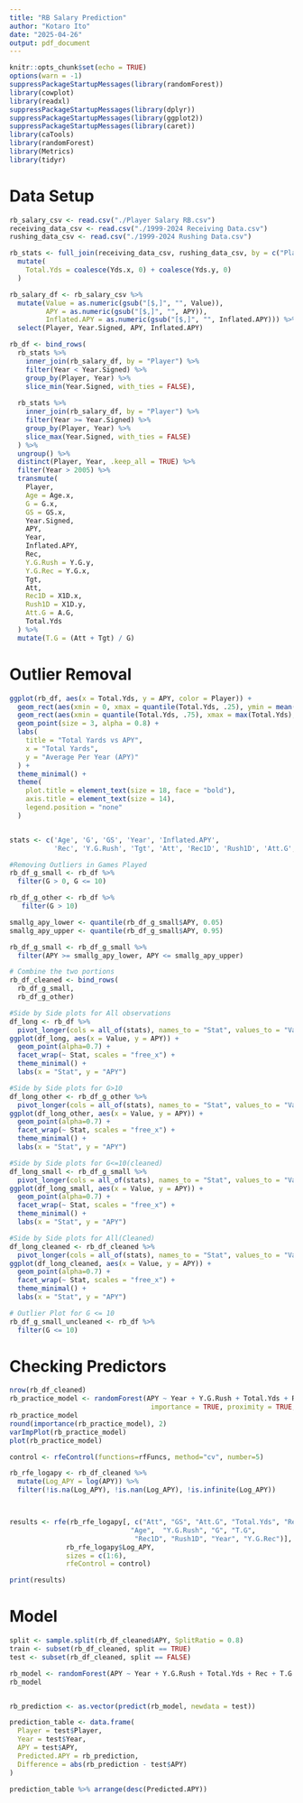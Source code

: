 ---
title: "RB Salary Prediction"
author: "Kotaro Ito"
date: "2025-04-26"
output: pdf_document
---

```{r setup, include=FALSE}
knitr::opts_chunk$set(echo = TRUE)
options(warn = -1)
suppressPackageStartupMessages(library(randomForest))
library(cowplot)
library(readxl)
suppressPackageStartupMessages(library(dplyr))
suppressPackageStartupMessages(library(ggplot2))
suppressPackageStartupMessages(library(caret))
library(caTools)
library(randomForest)
library(Metrics)
library(tidyr)
```

# Data Setup


```{r}
rb_salary_csv <- read.csv("./Player Salary RB.csv")
receiving_data_csv <- read.csv("./1999-2024 Receiving Data.csv")
rushing_data_csv <- read.csv("./1999-2024 Rushing Data.csv")

rb_stats <- full_join(receiving_data_csv, rushing_data_csv, by = c("Player", "Year")) %>%
  mutate(
    Total.Yds = coalesce(Yds.x, 0) + coalesce(Yds.y, 0)
  )

rb_salary_df <- rb_salary_csv %>%
  mutate(Value = as.numeric(gsub("[$,]", "", Value)),
         APY = as.numeric(gsub("[$,]", "", APY)),
         Inflated.APY = as.numeric(gsub("[$,]", "", Inflated.APY))) %>%
  select(Player, Year.Signed, APY, Inflated.APY)

rb_df <- bind_rows(
  rb_stats %>%
    inner_join(rb_salary_df, by = "Player") %>%
    filter(Year < Year.Signed) %>%
    group_by(Player, Year) %>%
    slice_min(Year.Signed, with_ties = FALSE),
  
  rb_stats %>%
    inner_join(rb_salary_df, by = "Player") %>%
    filter(Year >= Year.Signed) %>%
    group_by(Player, Year) %>%
    slice_max(Year.Signed, with_ties = FALSE)
  ) %>% 
  ungroup() %>% 
  distinct(Player, Year, .keep_all = TRUE) %>%
  filter(Year > 2005) %>%
  transmute(
    Player,
    Age = Age.x,
    G = G.x, 
    GS = GS.x, 
    Year.Signed,
    APY,
    Year,
    Inflated.APY,
    Rec,
    Y.G.Rush = Y.G.y,
    Y.G.Rec = Y.G.x,
    Tgt,
    Att,
    Rec1D = X1D.x,
    Rush1D = X1D.y,
    Att.G = A.G,
    Total.Yds
  ) %>%
  mutate(T.G = (Att + Tgt) / G)
```

# Outlier Removal

```{r}
ggplot(rb_df, aes(x = Total.Yds, y = APY, color = Player)) +
  geom_rect(aes(xmin = 0, xmax = quantile(Total.Yds, .25), ymin = mean(APY), ymax = max(APY)), fill = 'red', alpha=.002, color = 'black', size=.01) +
  geom_rect(aes(xmin = quantile(Total.Yds, .75), xmax = max(Total.Yds), ymin = min(APY), ymax = mean(APY)), fill = 'blue', alpha=.005, color = 'black', size = .01) +
  geom_point(size = 3, alpha = 0.8) +
  labs(
    title = "Total Yards vs APY",
    x = "Total Yards",
    y = "Average Per Year (APY)"
  ) +
  theme_minimal() +
  theme(
    plot.title = element_text(size = 18, face = "bold"),
    axis.title = element_text(size = 14),
    legend.position = "none"  
  )


stats <- c('Age', 'G', 'GS', 'Year', 'Inflated.APY',
           'Rec', 'Y.G.Rush', 'Tgt', 'Att', 'Rec1D', 'Rush1D', 'Att.G', 'Total.Yds')

#Removing Outliers in Games Played
rb_df_g_small <- rb_df %>%
  filter(G > 0, G <= 10)

rb_df_g_other <- rb_df %>%
   filter(G > 10)

smallg_apy_lower <- quantile(rb_df_g_small$APY, 0.05)
smallg_apy_upper <- quantile(rb_df_g_small$APY, 0.95)

rb_df_g_small <- rb_df_g_small %>%
  filter(APY >= smallg_apy_lower, APY <= smallg_apy_upper)

# Combine the two portions
rb_df_cleaned <- bind_rows(
  rb_df_g_small, 
  rb_df_g_other)       

#Side by Side plots for All observations
df_long <- rb_df %>%
  pivot_longer(cols = all_of(stats), names_to = "Stat", values_to = "Value")
ggplot(df_long, aes(x = Value, y = APY)) +
  geom_point(alpha=0.7) +
  facet_wrap(~ Stat, scales = "free_x") +
  theme_minimal() +
  labs(x = "Stat", y = "APY")

#Side by Side plots for G>10 
df_long_other <- rb_df_g_other %>%
  pivot_longer(cols = all_of(stats), names_to = "Stat", values_to = "Value")        
ggplot(df_long_other, aes(x = Value, y = APY)) +
  geom_point(alpha=0.7) +
  facet_wrap(~ Stat, scales = "free_x") +
  theme_minimal() +
  labs(x = "Stat", y = "APY")

#Side by Side plots for G<=10(cleaned) 
df_long_small <- rb_df_g_small %>%
  pivot_longer(cols = all_of(stats), names_to = "Stat", values_to = "Value")        
ggplot(df_long_small, aes(x = Value, y = APY)) +
  geom_point(alpha=0.7) +
  facet_wrap(~ Stat, scales = "free_x") +
  theme_minimal() +
  labs(x = "Stat", y = "APY")

#Side by Side plots for All(Cleaned)
df_long_cleaned <- rb_df_cleaned %>%
  pivot_longer(cols = all_of(stats), names_to = "Stat", values_to = "Value")        
ggplot(df_long_cleaned, aes(x = Value, y = APY)) +
  geom_point(alpha=0.7) +
  facet_wrap(~ Stat, scales = "free_x") +
  theme_minimal() +
  labs(x = "Stat", y = "APY")

# Outlier Plot for G <= 10
rb_df_g_small_uncleaned <- rb_df %>%
  filter(G <= 10)
```




# Checking Predictors
```{r}
nrow(rb_df_cleaned)
rb_practice_model <- randomForest(APY ~ Year + Y.G.Rush + Total.Yds + Rec + T.G + G + Age + Y.G.Rec, data = rb_df_cleaned, ntree = 500,, mtry = 3,
                                   importance = TRUE, proximity = TRUE, oob.prox = TRUE)
rb_practice_model
round(importance(rb_practice_model), 2)
varImpPlot(rb_practice_model)
plot(rb_practice_model)

control <- rfeControl(functions=rfFuncs, method="cv", number=5)

rb_rfe_logapy <- rb_df_cleaned %>%
  mutate(Log_APY = log(APY)) %>%
  filter(!is.na(Log_APY), !is.nan(Log_APY), !is.infinite(Log_APY))



results <- rfe(rb_rfe_logapy[, c("Att", "GS", "Att.G", "Total.Yds", "Rec", "Tgt",
                              "Age",  "Y.G.Rush", "G", "T.G",
                               "Rec1D", "Rush1D", "Year", "Y.G.Rec")],
              rb_rfe_logapy$Log_APY,
              sizes = c(1:6),
              rfeControl = control)

print(results)
```

# Model

```{r}
split <- sample.split(rb_df_cleaned$APY, SplitRatio = 0.8)
train <- subset(rb_df_cleaned, split == TRUE)
test <- subset(rb_df_cleaned, split == FALSE)
```

```{r}

rb_model <- randomForest(APY ~ Year + Y.G.Rush + Total.Yds + Rec + T.G + G + Y.G.Rec + Age, ntree = 250, mtry = 4, data = train)
rb_model


rb_prediction <- as.vector(predict(rb_model, newdata = test))

prediction_table <- data.frame(
  Player = test$Player,
  Year = test$Year,
  APY = test$APY,
  Predicted.APY = rb_prediction,
  Difference = abs(rb_prediction - test$APY)
)

prediction_table %>% arrange(desc(Predicted.APY))
```

